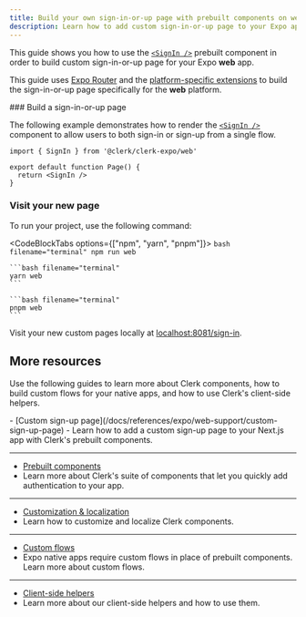 ```yaml
---
title: Build your own sign-in-or-up page with prebuilt components on web
description: Learn how to add custom sign-in-or-up page to your Expo app with Clerk's prebuilt components.
---
```


This guide shows you how to use the [`<SignIn />`](/docs/components/authentication/sign-in) prebuilt component in order to build custom sign-in-or-up page for your Expo **web** app.

This guide uses [Expo Router](https://docs.expo.dev/router/introduction/) and the [platform-specific extensions](https://docs.expo.dev/router/create-pages/#platform-specific-extensions) to build the sign-in-or-up page specifically for the **web** platform.

<Steps>
  ### Build a sign-in-or-up page

  The following example demonstrates how to render the [`<SignIn />`](/docs/components/authentication/sign-in) component to allow users to both sign-in or sign-up from a single flow.

  ```tsx filename="/app/sign-in.web.tsx"
  import { SignIn } from '@clerk/clerk-expo/web'

  export default function Page() {
    return <SignIn />
  }
  ```

  ### Visit your new page

  To run your project, use the following command:

  <CodeBlockTabs options={["npm", "yarn", "pnpm"]}>
    ```bash filename="terminal"
    npm run web
    ```

    ```bash filename="terminal"
    yarn web
    ```

    ```bash filename="terminal"
    pnpm web
    ```
  </CodeBlockTabs>

  Visit your new custom pages locally at [localhost:8081/sign-in](http://localhost:8081/sign-in).
</Steps>

## More resources

Use the following guides to learn more about Clerk components, how to build custom flows for your native apps, and how to use Clerk's client-side helpers.

<Cards>
  - [Custom sign-up page](/docs/references/expo/web-support/custom-sign-up-page)
  - Learn how to add a custom sign-up page to your Next.js app with Clerk's prebuilt components.

  ---

  - [Prebuilt components](/docs/components/overview)
  - Learn more about Clerk's suite of components that let you quickly add authentication to your app.

  ---

  - [Customization & localization](/docs/customization/overview)
  - Learn how to customize and localize Clerk components.

  ---

  - [Custom flows](/docs/custom-flows/overview)
  - Expo native apps require custom flows in place of prebuilt components. Learn more about custom flows.

  ---

  - [Client-side helpers](/docs/references/react/use-user)
  - Learn more about our client-side helpers and how to use them.
</Cards>
